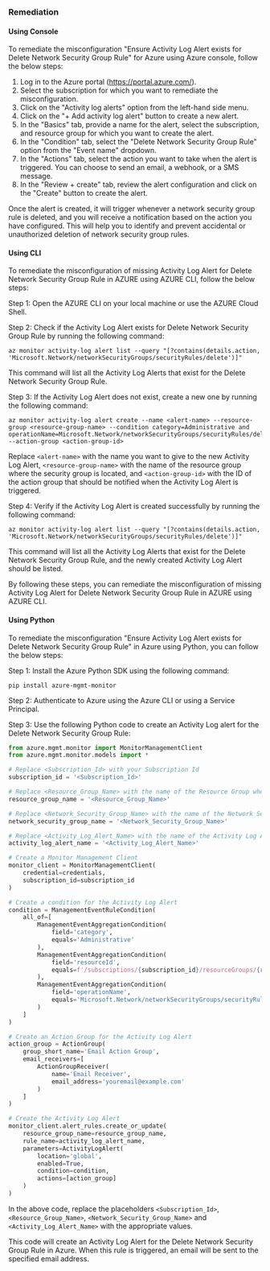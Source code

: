 ### Remediation

#### Using Console

To remediate the misconfiguration "Ensure Activity Log Alert exists for Delete Network Security Group Rule" for Azure using Azure console, follow the below steps:

1. Log in to the Azure portal (https://portal.azure.com/).
2. Select the subscription for which you want to remediate the misconfiguration.
3. Click on the "Activity log alerts" option from the left-hand side menu.
4. Click on the "+ Add activity log alert" button to create a new alert.
5. In the "Basics" tab, provide a name for the alert, select the subscription, and resource group for which you want to create the alert.
6. In the "Condition" tab, select the "Delete Network Security Group Rule" option from the "Event name" dropdown.
7. In the "Actions" tab, select the action you want to take when the alert is triggered. You can choose to send an email, a webhook, or a SMS message.
8. In the "Review + create" tab, review the alert configuration and click on the "Create" button to create the alert.

Once the alert is created, it will trigger whenever a network security group rule is deleted, and you will receive a notification based on the action you have configured. This will help you to identify and prevent accidental or unauthorized deletion of network security group rules.

#### Using CLI

To remediate the misconfiguration of missing Activity Log Alert for Delete Network Security Group Rule in AZURE using AZURE CLI, follow the below steps:

Step 1: Open the AZURE CLI on your local machine or use the AZURE Cloud Shell.

Step 2: Check if the Activity Log Alert exists for Delete Network Security Group Rule by running the following command:

```
az monitor activity-log alert list --query "[?contains(details.action, 'Microsoft.Network/networkSecurityGroups/securityRules/delete')]"
```

This command will list all the Activity Log Alerts that exist for the Delete Network Security Group Rule.

Step 3: If the Activity Log Alert does not exist, create a new one by running the following command:

```
az monitor activity-log alert create --name <alert-name> --resource-group <resource-group-name> --condition category=Administrative and operationName=Microsoft.Network/networkSecurityGroups/securityRules/delete --action-group <action-group-id>
```

Replace `<alert-name>` with the name you want to give to the new Activity Log Alert, `<resource-group-name>` with the name of the resource group where the security group is located, and `<action-group-id>` with the ID of the action group that should be notified when the Activity Log Alert is triggered.

Step 4: Verify if the Activity Log Alert is created successfully by running the following command:

```
az monitor activity-log alert list --query "[?contains(details.action, 'Microsoft.Network/networkSecurityGroups/securityRules/delete')]"
```

This command will list all the Activity Log Alerts that exist for the Delete Network Security Group Rule, and the newly created Activity Log Alert should be listed.

By following these steps, you can remediate the misconfiguration of missing Activity Log Alert for Delete Network Security Group Rule in AZURE using AZURE CLI.

#### Using Python

To remediate the misconfiguration "Ensure Activity Log Alert exists for Delete Network Security Group Rule" in Azure using Python, you can follow the below steps:

Step 1: Install the Azure Python SDK using the following command:
```
pip install azure-mgmt-monitor
```

Step 2: Authenticate to Azure using the Azure CLI or using a Service Principal.

Step 3: Use the following Python code to create an Activity Log alert for the Delete Network Security Group Rule:

```python
from azure.mgmt.monitor import MonitorManagementClient
from azure.mgmt.monitor.models import *

# Replace <Subscription_Id> with your Subscription Id
subscription_id = '<Subscription_Id>'

# Replace <Resource_Group_Name> with the name of the Resource Group where the Network Security Group is located
resource_group_name = '<Resource_Group_Name>'

# Replace <Network_Security_Group_Name> with the name of the Network Security Group
network_security_group_name = '<Network_Security_Group_Name>'

# Replace <Activity_Log_Alert_Name> with the name of the Activity Log Alert
activity_log_alert_name = '<Activity_Log_Alert_Name>'

# Create a Monitor Management Client
monitor_client = MonitorManagementClient(
    credential=credentials,
    subscription_id=subscription_id
)

# Create a condition for the Activity Log Alert
condition = ManagementEventRuleCondition(
    all_of=[
        ManagementEventAggregationCondition(
            field='category',
            equals='Administrative'
        ),
        ManagementEventAggregationCondition(
            field='resourceId',
            equals=f'/subscriptions/{subscription_id}/resourceGroups/{resource_group_name}/providers/Microsoft.Network/networkSecurityGroups/{network_security_group_name}'
        ),
        ManagementEventAggregationCondition(
            field='operationName',
            equals='Microsoft.Network/networkSecurityGroups/securityRules/delete'
        )
    ]
)

# Create an Action Group for the Activity Log Alert
action_group = ActionGroup(
    group_short_name='Email Action Group',
    email_receivers=[
        ActionGroupReceiver(
            name='Email Receiver',
            email_address='youremail@example.com'
        )
    ]
)

# Create the Activity Log Alert
monitor_client.alert_rules.create_or_update(
    resource_group_name=resource_group_name,
    rule_name=activity_log_alert_name,
    parameters=ActivityLogAlert(
        location='global',
        enabled=True,
        condition=condition,
        actions=[action_group]
    )
)
```

In the above code, replace the placeholders `<Subscription_Id>`, `<Resource_Group_Name>`, `<Network_Security_Group_Name>` and `<Activity_Log_Alert_Name>` with the appropriate values.

This code will create an Activity Log Alert for the Delete Network Security Group Rule in Azure. When this rule is triggered, an email will be sent to the specified email address.

